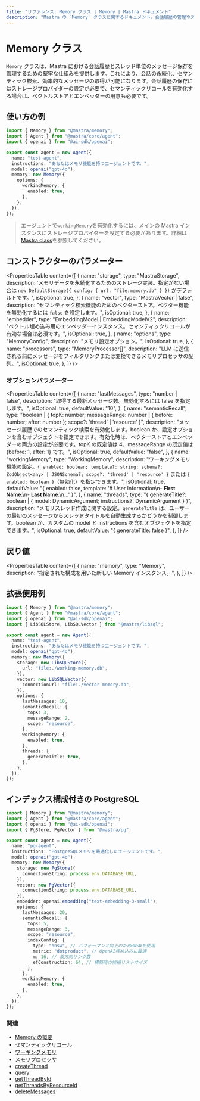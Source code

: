 ```yaml
---
title: "リファレンス: Memory クラス | Memory | Mastra ドキュメント"
description: "Mastra の `Memory` クラスに関するドキュメント。会話履歴の管理やスレッドベースのメッセージ保存を実現する堅牢なシステムを提供します。"
---
```


# Memory クラス

`Memory` クラスは、Mastra における会話履歴とスレッド単位のメッセージ保存を管理するための堅牢な仕組みを提供します。これにより、会話の永続化、セマンティック検索、効率的なメッセージの取得が可能になります。会話履歴の保存にはストレージプロバイダーの設定が必要で、セマンティックリコールを有効化する場合は、ベクトルストアとエンベッダーの用意も必要です。

## 使い方の例

```typescript title="src/mastra/agents/test-agent.ts" showLineNumbers copy
import { Memory } from "@mastra/memory";
import { Agent } from "@mastra/core/agent";
import { openai } from "@ai-sdk/openai";

export const agent = new Agent({
  name: "test-agent",
  instructions: "あなたはメモリ機能を持つエージェントです。",
  model: openai("gpt-4o"),
  memory: new Memory({
    options: {
      workingMemory: {
        enabled: true,
      },
    },
  }),
});
```

> エージェントで`workingMemory`を有効化するには、メインの Mastra インスタンスにストレージプロバイダーを設定する必要があります。詳細は[Mastra class](../core/mastra-class)を参照してください。


## コンストラクターのパラメーター

<PropertiesTable
  content={[
    {
      name: "storage",
      type: "MastraStorage",
      description:
        'メモリデータを永続化するためのストレージ実装。指定がない場合は `new DefaultStorage({ config: { url: "file:memory.db" } })` がデフォルトです。',
      isOptional: true,
    },
    {
      name: "vector",
      type: "MastraVector | false",
      description:
        "セマンティック検索機能のためのベクターストア。ベクター機能を無効化するには `false` を設定します。",
      isOptional: true,
    },
    {
      name: "embedder",
      type: "EmbeddingModel<string> | EmbeddingModelV2<string>",
      description:
        "ベクトル埋め込み用のエンベッダーインスタンス。セマンティックリコールが有効な場合は必須です。",
      isOptional: true,
    },
    {
      name: "options",
      type: "MemoryConfig",
      description: "メモリ設定オプション。",
      isOptional: true,
    },
    {
      name: "processors",
      type: "MemoryProcessor[]",
      description:
        "LLM に送信される前にメッセージをフィルタリングまたは変換できるメモリプロセッサの配列。",
      isOptional: true,
    },
  ]}
/>

### オプションパラメーター

<PropertiesTable
  content={[
    {
      name: "lastMessages",
      type: "number | false",
      description:
        "取得する最新メッセージ数。無効化するには false を指定します。",
      isOptional: true,
      defaultValue: "10",
    },
    {
      name: "semanticRecall",
      type: "boolean | { topK: number; messageRange: number | { before: number; after: number }; scope?: 'thread' | 'resource' }",
      description:
        "メッセージ履歴でのセマンティック検索を有効化します。boolean か、設定オプションを含むオブジェクトを指定できます。有効化時は、ベクターストアとエンベッダーの両方の設定が必要です。topK の既定値は 4、messageRange の既定値は {before: 1, after: 1} です。",
      isOptional: true,
      defaultValue: "false",
    },
    {
      name: "workingMemory",
      type: "WorkingMemory",
      description:
        "ワーキングメモリ機能の設定。`{ enabled: boolean; template?: string; schema?: ZodObject<any> | JSONSchema7; scope?: 'thread' | 'resource' }` または `{ enabled: boolean }`（無効化）を指定できます。",
      isOptional: true,
      defaultValue:
        "{ enabled: false, template: '# User Information\\n- **First Name**:\\n- **Last Name**:\\n...' }",
    },
    {
      name: "threads",
      type: "{ generateTitle?: boolean | { model: DynamicArgument<MastraLanguageModel>; instructions?: DynamicArgument<string> } }",
      description:
        "メモリスレッド作成に関する設定。`generateTitle` は、ユーザーの最初のメッセージからスレッドタイトルを自動生成するかどうかを制御します。boolean か、カスタムの model と instructions を含むオブジェクトを指定できます。",
      isOptional: true,
      defaultValue: "{ generateTitle: false }",
    },
  ]}
/>

## 戻り値

<PropertiesTable
  content={[
    {
      name: "memory",
      type: "Memory",
      description: "指定された構成を用いた新しい Memory インスタンス。",
    },
  ]}
/>

## 拡張使用例

```typescript title="src/mastra/agents/test-agent.ts" showLineNumbers copy
import { Memory } from "@mastra/memory";
import { Agent } from "@mastra/core/agent";
import { openai } from "@ai-sdk/openai";
import { LibSQLStore, LibSQLVector } from "@mastra/libsql";

export const agent = new Agent({
  name: "test-agent",
  instructions: "あなたはメモリ機能を持つエージェントです。",
  model: openai("gpt-4o"),
  memory: new Memory({
    storage: new LibSQLStore({
      url: "file:./working-memory.db",
    }),
    vector: new LibSQLVector({
      connectionUrl: "file:./vector-memory.db",
    }),
    options: {
      lastMessages: 10,
      semanticRecall: {
        topK: 3,
        messageRange: 2,
        scope: "resource",
      },
      workingMemory: {
        enabled: true,
      },
      threads: {
        generateTitle: true,
      },
    },
  }),
});
```


## インデックス構成付きの PostgreSQL

```typescript title="src/mastra/agents/pg-agent.ts" showLineNumbers copy
import { Memory } from "@mastra/memory";
import { Agent } from "@mastra/core/agent";
import { openai } from "@ai-sdk/openai";
import { PgStore, PgVector } from "@mastra/pg";

export const agent = new Agent({
  name: "pg-agent",
  instructions: "PostgreSQLメモリを最適化したエージェントです。",
  model: openai("gpt-4o"),
  memory: new Memory({
    storage: new PgStore({
      connectionString: process.env.DATABASE_URL,
    }),
    vector: new PgVector({
      connectionString: process.env.DATABASE_URL,
    }),
    embedder: openai.embedding("text-embedding-3-small"),
    options: {
      lastMessages: 20,
      semanticRecall: {
        topK: 5,
        messageRange: 3,
        scope: "resource",
        indexConfig: {
          type: "hnsw", // パフォーマンス向上のためHNSWを使用
          metric: "dotproduct", // OpenAI埋め込みに最適
          m: 16, // 双方向リンク数
          efConstruction: 64, // 構築時の候補リストサイズ
        },
      },
      workingMemory: {
        enabled: true,
      },
    },
  }),
});
```


### 関連

- [Memory の概要](/docs/memory/overview)
- [セマンティックリコール](/docs/memory/semantic-recall)
- [ワーキングメモリ](/docs/memory/working-memory)
- [メモリプロセッサ](/docs/memory/memory-processors)
- [createThread](/reference/memory/createThread)
- [query](/reference/memory/query)
- [getThreadById](/reference/memory/getThreadById)
- [getThreadsByResourceId](/reference/memory/getThreadsByResourceId)
- [deleteMessages](/reference/memory/deleteMessages)